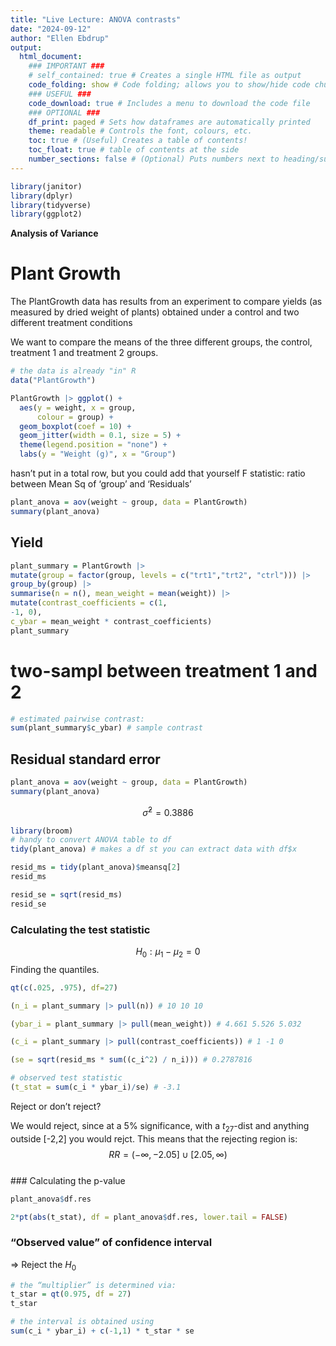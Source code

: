 ```yaml
---
title: "Live Lecture: ANOVA contrasts"
date: "2024-09-12"
author: "Ellen Ebdrup"
output: 
  html_document: 
    ### IMPORTANT ###
    # self_contained: true # Creates a single HTML file as output
    code_folding: show # Code folding; allows you to show/hide code chunks
    ### USEFUL ###
    code_download: true # Includes a menu to download the code file
    ### OPTIONAL ###
    df_print: paged # Sets how dataframes are automatically printed
    theme: readable # Controls the font, colours, etc.
    toc: true # (Useful) Creates a table of contents!
    toc_float: true # table of contents at the side
    number_sections: false # (Optional) Puts numbers next to heading/subheadings
---
```


```r
library(janitor)
library(dplyr)
library(tidyverse)
library(ggplot2)
```

**Analysis of Variance**

# Plant Growth
The PlantGrowth data has results from an experiment to compare yields (as measured by dried weight of plants) obtained under a control and two different treatment conditions

We want to compare the means of the three different groups, the control, treatment 1 and treatment 2 groups.
```r
# the data is already "in" R
data("PlantGrowth") 

PlantGrowth |> ggplot() +
  aes(y = weight, x = group, 
      colour = group) + 
  geom_boxplot(coef = 10) + 
  geom_jitter(width = 0.1, size = 5) + 
  theme(legend.position = "none") +
  labs(y = "Weight (g)", x = "Group")
```

hasn't put in a total row, but you could add that yourself
F statistic: ratio between Mean Sq of 'group' and 'Residuals'
```r
plant_anova = aov(weight ~ group, data = PlantGrowth)
summary(plant_anova)
```
## Yield
```r
plant_summary = PlantGrowth |>
mutate(group = factor(group, levels = c("trt1","trt2", "ctrl"))) |>
group_by(group) |>
summarise(n = n(), mean_weight = mean(weight)) |>
mutate(contrast_coefficients = c(1,
-1, 0),
c_ybar = mean_weight * contrast_coefficients)
plant_summary
```
# two-sampl between treatment 1 and 2
```r
# estimated pairwise contrast:
sum(plant_summary$c_ybar) # sample contrast
```

## Residual standard error

```r
plant_anova = aov(weight ~ group, data = PlantGrowth)
summary(plant_anova)
```
$$\hat{\sigma}^2 = 0.3886$$
```r
library(broom)
# handy to convert ANOVA table to df
tidy(plant_anova) # makes a df st you can extract data with df$x
```

```r
resid_ms = tidy(plant_anova)$meansq[2]
resid_ms

resid_se = sqrt(resid_ms)
resid_se
```

### Calculating the test statistic

$$H_0 : \mu_1 - \mu_2 = 0$$
Finding the quantiles.
```r
qt(c(.025, .975), df=27) 
```


```r
(n_i = plant_summary |> pull(n)) # 10 10 10

(ybar_i = plant_summary |> pull(mean_weight)) # 4.661 5.526 5.032

(c_i = plant_summary |> pull(contrast_coefficients)) # 1 -1 0

(se = sqrt(resid_ms * sum((c_i^2) / n_i))) # 0.2787816

# observed test statistic
(t_stat = sum(c_i * ybar_i)/se) # -3.1
```

Reject or don't reject?

We would reject, since 
at a 5% significance, with a $t_{27}$-dist and anything outside [-2,2] you would rejct.
This means that the rejecting region is: 
$$RR = (-\infty , -2.05] \cup [2.05, \infty)$$  
### Calculating the p-value

```r
plant_anova$df.res

2*pt(abs(t_stat), df = plant_anova$df.res, lower.tail = FALSE)
```

### “Observed value” of confidence interval

=> Reject the $H_0$

```r
# the “multiplier” is determined via:
t_star = qt(0.975, df = 27)
t_star

# the interval is obtained using
sum(c_i * ybar_i) + c(-1,1) * t_star * se
```







